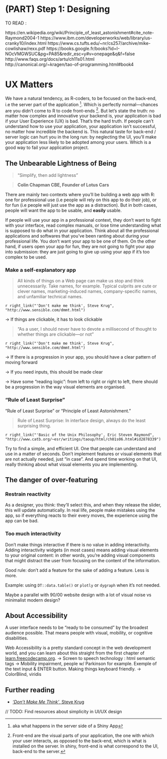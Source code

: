 # (PART) Step 1: Designing {-}

TO READ :

https://en.wikipedia.org/wiki/Principle_of_least_astonishment#cite_note-Raymond2004-1
https://www.ibm.com/developerworks/web/library/us-cranky10/index.html
https://www.cs.tufts.edu/~nr/cs257/archive/mike-cowlishaw/rexx.pdf
https://books.google.fr/books?id=I-NOcVMGWSUC&pg=PA85&redir_esc=y#v=onepage&q&f=false
http://www.faqs.org/docs/artu/ch11s01.html
http://canonical.org/~kragen/tao-of-programming.html#book4

# UX Matters {#uxmatters}

We have a natural tendency, as R-coders, to be focused on the back-end, i.e the server part of the application
^[aka what happens in the server side of a Shiny App]. 
Which is perfectly normal—chances are you didn't come to R to code front-ends
^[Front-end are the visual parts of your application, the one with which your user interacts, as opposed to the back-end, which is what is installed on the server. 
In shiny, front-end is what correspond to the UI, back-end to the server.]. 
But let's state the truth: no matter how complex and innovative your backend is, your application is bad if your User Experience (UX) is bad. 
That's the hard truth. 
If people can't understand how to use your application, your application isn't successful, no matter how incredible the backend is. 
This natural taste for back-end / server logic can hurt you in the long run: by neglecting the UI, you'll make your application less likely to be adopted among your users. 
Which is a good way to fail your application project.

## __The Unbearable Lightness of Being__

> "Simplify, then add lightness"

> __Colin Chapman CBE, Founder of Lotus Cars__

There are mainly two contexts where you'll be building a web app with R: one for professional use (i.e people will rely on this app to do their job), or for fun (i.e people will just use the app as a distraction). 
But in both cases, people will want the app to be usable, and __easily__ usable. 

If people will use your app in a professional context, they don't want to fight with your interface, read complex manuals, or lose time understanding what is supposed to do what in your application. 
Think about all the professional applications and softwares that you've been ranting about during your professional life. 
You don't want your app to be one of them. On the other hand, if users open your app for fun, they are not going to fight your app into submission: they are just going to give up using your app if it's too complex to be used. 

### Make a self-explanatory app

> All kinds of things on a Web page can make us stop and think unnecessarily. Take names, for example. Typical culprits are cute or clever names, marketing-induced names, company-specific names, and unfamiliar technical names.

`r right_link("'Don't make me think', Steve Krug", "http://www.sensible.com/dmmt.html")`

-> If things are clickable, it has to look clickable

> "As a user, I should never have to devote a millisecond of thought to whether
things are clickable—or not" 

`r right_link("'Don't make me think', Steve Krug", "http://www.sensible.com/dmmt.html")`

-> If there is a progression in your app, you should have a clear pattern of moving forward

-> If you need inputs, this should be made clear

-> Have some "reading logic": from left to right or right to left, there should be a progression in the way visual elements are organised.


### "Rule of Least Surprise"

"Rule of Least Surprise" or "Principle of Least Astonishment."

> Rule of Least Surprise: In interface design, always do the least surprising thing.

`r right_link("'Basic of the Unix Philosophy', Eric Steven Raymond", "http://www.catb.org/~esr/writings/taoup/html/ch01s06.html#id2878339")`

Try to find a simple, and efficient UI. 
One that people can understand and use in a matter of seconds. 
Don't implement features or visual elements that are not actually needed, just "in case". 
And spend time working on that UI, really thinking about what visual elements you are implementing. 



## The danger of over-featuring

### Restrain reactivity 

As a designer, you think: they'll select this, and when they release the slider, this will update automatically. 
In real life, people make mistakes using the app, so if everything reacts to their every moves, the experience using the app can be bad.

### Too much interactivity 

Don't make things interactive if there is no value in adding interactivity. 
Adding interactivity widgets (in most cases) means adding visual elements to your original content: in other words, you're adding visual components that might distract the user from focusing on the content of the information.

Good rule: don't add a feature for the sake of adding a feature. 
Less is more.

Example: using `DT::data.table()` or `plotly` or `dygraph` when it's not needed. 

Maybe a parallel with 90/00 website design with a lot of visual noise vs minimalist modern design?


## About Accessibility 

A user interface needs to be "ready to be consumed" by the broadest audience possible. 
That means people with visual, mobility, or cognitive disabilities. 

Web Accessibility is a pretty standard concept in the web development world, and you can learn about this straight from the first chapter of [learn.freecodecamp.org](https://learn.freecodecamp.org/). 
-> Screen to speech technology : html semantic tags
-> Mobility impairment, people w/ Parkinson for example. Exemple of the text input & ENTER button. Making things keyboard friendly. 
-> ColorBlind, viridis

## Further reading 

+ [_'Don't Make Me Think'_, Steve Krug](http://www.sensible.com/dmmt.html)

// TODO: Find resources about simplicity in UI/UX design

